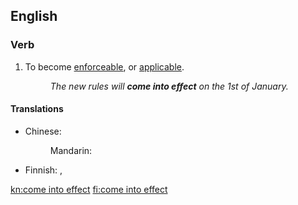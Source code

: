 ==English==

===Verb===
{{head|en|verb|head=[[come]] [[into]] [[effect]]}}

# To become [[enforceable]], or [[applicable]].
#: ''The new rules will '''come into effect''' on the 1st of January.''

====Translations====
{{trans-top|become enforceable}}
* Chinese: 
*: Mandarin: {{t|cmn|生效|tr=shēngxiào|sc=Hani}}
{{trans-mid}}
* Finnish: {{t|fi|tulla voimaan}}, {{t|fi|[[astua]] [[voimaan]]}}
{{trans-bottom}}

[[kn:come into effect]]
[[fi:come into effect]]